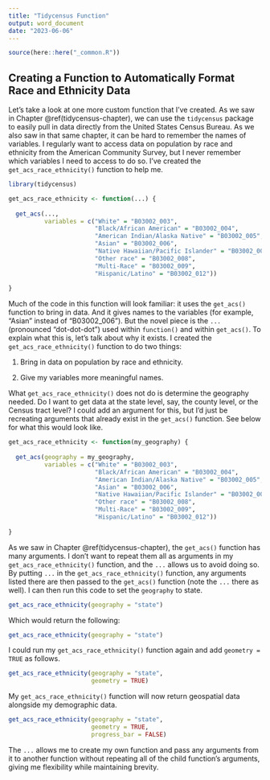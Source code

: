 ```yaml
---
title: "Tidycensus Function"
output: word_document
date: "2023-06-06"
---
```


```r
source(here::here("_common.R"))
```

## Creating a Function to Automatically Format Race and Ethnicity Data {-}

Let's take a look at one more custom function that I've created. As we saw in Chapter \@ref(tidycensus-chapter), we can use the `tidycensus` package to easily pull in data directly from the United States Census Bureau. As we also saw in that same chapter, it can be hard to remember the names of variables. I regularly want to access data on population by race and ethnicity from the American Community Survey, but I never remember which variables I need to access to do so. I've created the `get_acs_race_ethnicity()` function to help me.

```r
library(tidycensus)

get_acs_race_ethnicity <- function(...) {
  
  get_acs(...,
          variables = c("White" = "B03002_003",
                        "Black/African American" = "B03002_004",
                        "American Indian/Alaska Native" = "B03002_005",
                        "Asian" = "B03002_006",
                        "Native Hawaiian/Pacific Islander" = "B03002_007",
                        "Other race" = "B03002_008",
                        "Multi-Race" = "B03002_009",
                        "Hispanic/Latino" = "B03002_012")) 
  
}
```

Much of the code in this function will look familiar: it uses the `get_acs()` function to bring in data. And it gives names to the variables (for example, "Asian" instead of "B03002_006"). But the novel piece is the `...` (pronounced "dot-dot-dot") used within `function()` and within `get_acs()`. To explain what this is, let's talk about why it exists. I created the `get_acs_race_ethnicity()` function to do two things: 

1. Bring in data on population by race and ethnicity. 

1. Give my variables more meaningful names. 

What `get_acs_race_ethnicity()` does not do is determine the geography needed. Do I want to get data at the state level, say, the county level, or the Census tract level? I could add an argument for this, but I'd just be recreating arguments that already exist in the `get_acs()` function. See below for what this would look like.

```r
get_acs_race_ethnicity <- function(my_geography) {
  
  get_acs(geography = my_geography,
          variables = c("White" = "B03002_003",
                        "Black/African American" = "B03002_004",
                        "American Indian/Alaska Native" = "B03002_005",
                        "Asian" = "B03002_006",
                        "Native Hawaiian/Pacific Islander" = "B03002_007",
                        "Other race" = "B03002_008",
                        "Multi-Race" = "B03002_009",
                        "Hispanic/Latino" = "B03002_012")) 
  
}
```

As we saw in Chapter \@ref(tidycensus-chapter), the `get_acs()` function has many arguments. I don't want to repeat them all as arguments in my `get_acs_race_ethnicity()` function, and the `...` allows us to avoid doing so. By putting `...` in the `get_acs_race_ethnicity()` function, any arguments listed there are then passed to the `get_acs()` function (note the `...` there as well). I can then run this code to set the `geography` to state. 

```r
get_acs_race_ethnicity(geography = "state")
```

Which would return the following:

```r
get_acs_race_ethnicity(geography = "state")
```

I could run my `get_acs_race_ethnicity()` function again and add `geometry = TRUE` as follows. 

```r
get_acs_race_ethnicity(geography = "state",
                       geometry = TRUE)
```

My `get_acs_race_ethnicity()` function will now return geospatial data alongside my demographic data. 

```r
get_acs_race_ethnicity(geography = "state",
                       geometry = TRUE,
                       progress_bar = FALSE)
```

The `...` allows me to create my own function and pass any arguments from it to another function without repeating all of the child function's arguments, giving me flexibility while maintaining brevity.